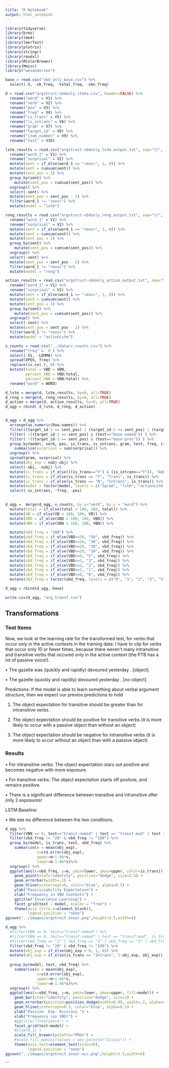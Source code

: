 ```yaml
---
title: "R Notebook"
output: html_notebook
---
```


```r
library(tidyverse)
library(brms)
library(lme4)
library(lmerTest)
library(plotrix)
library(stringr)
library(readxl)
library(RColorBrewer)
library(Hmisc)
library("wesanderson")
```

```r

base = read.csv("vbd_only_base.csv") %>%
  select(-X, -vb_freq, -total_freq, -vbn_freq)

d = read.csv("argstruct-vbdonly_items.csv", header=FALSE) %>%
  rename("word" = V1) %>%
  rename("verb" = V2) %>%
  rename("pos" = V3) %>%
  rename("freq" = V4) %>%
  rename("is_trans" = V5) %>%
  rename("is_intrans" = V6) %>%
  rename("gram" = V7) %>%
  rename("target_id" = V8) %>%
  rename("item_number" = V9) %>%
  rename("test" = V10)

lstm_results = read.csv("argstruct-vbdonly_lstm_output.txt", sep="\t", header=FALSE) %>%
  rename("word_1" = V1) %>%
  rename("surprisal" = V2) %>%
  mutate(sent = if_else(word_1 == "<eos>", 1, 0)) %>%
  mutate(sent = cumsum(sent)) %>%
  mutate(sent_pos = 1) %>%
  group_by(sent) %>%
    mutate(sent_pos = cumsum(sent_pos)) %>%
  ungroup() %>%
  select(-sent) %>%
  mutate(sent_pos = sent_pos - 2) %>%
  filter(word_1 != "<eos>") %>%
  mutate(model = "lstm")

rnng_results = read.csv("argstruct-vbdonly_rnng_output.txt", sep="\t", header=FALSE) %>%
  rename("word_1" = V1) %>%
  rename("surprisal" = V2) %>%
  mutate(sent = if_else(word_1 == "<eos>", 1, 0)) %>%
  mutate(sent = cumsum(sent)) %>%
  mutate(sent_pos = 1) %>%
  group_by(sent) %>%
    mutate(sent_pos = cumsum(sent_pos)) %>%
  ungroup() %>%
  select(-sent) %>%
  mutate(sent_pos = sent_pos - 2) %>%
  filter(word_1 != "<eos>") %>%
  mutate(model = "rnng")

action_results = read.csv("argstruct-vbdonly_action_output.txt", sep="\t", header=FALSE) %>%
  rename("word_1" = V1) %>%
  rename("surprisal" = V2) %>%
  mutate(sent = if_else(word_1 == "<eos>", 1, 0)) %>%
  mutate(sent = cumsum(sent)) %>%
  mutate(sent_pos = 1) %>%
  group_by(sent) %>%
    mutate(sent_pos = cumsum(sent_pos)) %>%
  ungroup() %>%
  select(-sent) %>%
  mutate(sent_pos = sent_pos - 2) %>%
  filter(word_1 != "<eos>") %>%
  mutate(model = "actionLstm")

v_counts = read_csv("../data/v_counts.csv") %>%
  rename("freq" = `0`) %>%
  select(-X1, -LEMMA) %>%
  spread(XPOS, freq) %>%
  replace(is.na(.), 0) %>%
  mutate(total = VBD + VBN,
         percent_VBD = VBD/total,
         percent_VBN = VBN/total) %>%
  rename("word" = WORD)


```

```r
d_lstm = merge(d, lstm_results, by=0, all=TRUE)
d_rnng = merge(d, rnng_results, by=0, all=TRUE)
d_action = merge(d, action_results, by=0, all=TRUE)
d_agg = rbind( d_lstm, d_rnng, d_action)


d_agg = d_agg %>%
  arrange(as.numeric(Row.names)) %>%
  filter((target_id-1 == sent_pos) | (target_id-2 == sent_pos) | (target_id-3 == sent_pos)) %>%
  filter( !((target_id-3 == sent_pos) & (test=="base-nomod")) ) %>%
  filter( !((target_id-3 == sent_pos) & (test=="base-pres")) ) %>%
  group_by(model, verb, pos, is_trans, is_intrans, gram, test, freq, item_number) %>%
    summarise(surprisal = sum(surprisal)) %>%
  ungroup() %>%
  spread(gram, surprisal) %>%
  mutate(obj_exp = nobj-obj) %>%
  select(-obj, -nobj) %>%
  mutate(is_trans = if_else(((is_trans=="Y") & (is_intrans=="Y")), "Ambitrans", as.character(is_trans))) %>%
  mutate(is_trans = if_else(is_trans == "Y", "Trans", is_trans)) %>%
  mutate(is_trans = if_else(is_trans == "N", "Intrans", is_trans)) %>%
  mutate(model = factor(model, levels = c("5gram", "lstm", "actionLstm", "rnng"))) %>%
  select(-is_intrans, -freq, -pos)

  
d_agg =  merge(d_agg, v_counts, by.x="verb", by.y = "word") %>%
  mutate(total = if_else(total > 100, 100, total)) %>%
  mutate(VB = if_else(VB > 100, 100, VB)) %>%
  mutate(VBD = if_else(VBD > 100, 100, VBD)) %>%
  mutate(VBN = if_else(VBN > 100, 100, VBN)) %>%

  mutate(vbd_freq = "100") %>%
  mutate(vbd_freq = if_else(VBD<=50, "50", vbd_freq)) %>%
  mutate(vbd_freq = if_else(VBD<=30, "30", vbd_freq)) %>%
  mutate(vbd_freq = if_else(VBD<=20, "20", vbd_freq)) %>%
  mutate(vbd_freq = if_else(VBD<=10, "10", vbd_freq)) %>%
  mutate(vbd_freq = if_else(VBD<=5, "5", vbd_freq)) %>%
  mutate(vbd_freq = if_else(VBD<=3, "3", vbd_freq)) %>%
  mutate(vbd_freq = if_else(VBD<=2, "2", vbd_freq)) %>%
  mutate(vbd_freq = if_else(VBD<=1, "1", vbd_freq)) %>%
  mutate(vbd_freq = if_else(VBD<=0, "0", vbd_freq)) %>%
  mutate(vbd_freq = factor(vbd_freq, levels = c("0", "1", "2", "3", "5", "10", "20", "30", "50", "100")))

d_agg = rbind(d_agg, base)

```

```r
write.csv(d_agg, "arg_transf.csv")
```

## Transformations 

### Test Items

Now, we look at the learning rate for the transformed test, for verbs that occur *only* in the active contexts in the training data. I have to clip for verbs that occur only 10 or fewer times, because there weren't many intransitive and transitive verbs that occured only in the active context (the PTB has a lot of passive voice!).

  • The gazelle was (quickly and rapidly) devoured yesterday . [object]
  
  • The gazelle (quickly and rapidly) devoured yesterday . [no-object]

  
Predictions: If the model is able to learn something about verbal argument structure, then we expect our previos predictions to hold

  (1) The object expectation for transitive should be greater than for intransitive verbs.
  
  (2) The object expectation should be positive for transitive verbs (it is more likely to occur with a passive object than without an object)
  
  (3) The object expectation should be negative for intransitive verbs (it is more likely to occur without an object than with a passive object)

### Results

  • For intransitive verbs: The object expectation stars out positive and becomes negative with more exposure.
  
  • For transitive verbs: The object expectation starts off postivie, and remains positive.
  
  • There is a significant difference between transitive and intransitive after only 2 exposures!

LSTM Baseline:

  • We see no difference between the two conditions.


```r
d_agg %>%
  filter(VBN == 0, test=="transf-nomod" | test == "transf-mod" | test == "transf-longmod", is_trans != "Ambitrans") %>%
  filter(vbd_freq != "20" & vbd_freq != "100") %>%
  group_by(model, is_trans, test, vbd_freq) %>%
    summarise(m = mean(obj_exp),
              s=std.error(obj_exp),
              upper=m+1.96*s,
              lower=m-1.96*s)%>%
  ungroup() %>%
  ggplot(aes(x=vbd_freq, y=m, ymin=lower, ymax=upper, color=is_trans)) +
    geom_point(stat="identity", position="dodge", size=2.5) +
    geom_errorbar(width=.1) +
    geom_hline(yintercept=0, color="blue", alpha=0.5) +
    ylab("Passivizability Expectation") +
    xlab("Frequency in VBD Contexts") +
    ggtitle("Invarience Learning") +
    facet_grid(test ~ model, scales = "free") +
    theme(axis.title.x=element_blank(),
          legend.position = "none")
ggsave("../images/argstruct-invar.png",height=3.5,width=6)

```

```r
d_agg %>%
  #filter(VBN == 0, test=="transf-nomod") %>%
  #filter(VBN == 0, test=="transf-nomod" | test == "transf-mod", is_trans != "Ambitrans") %>%
  #filter(vbd_freq == "2" | vbd_freq == "3" | vbd_freq == "5" | vbd_freq == "10") %>%
  filter(vbd_freq != "20" & vbd_freq != "100") %>%
  mutate(obj_exp = if_else(obj_exp > 0, 1, 0)) %>%
  mutate(obj_exp = if_else(is_trans == "Intrans", 1-obj_exp, obj_exp)) %>%
  
  group_by(model, test, vbd_freq) %>%
    summarise(m = mean(obj_exp),
              s=std.error(obj_exp),
              upper=m+1.96*s,
              lower=m-1.96*s)%>%
  ungroup() %>%
  ggplot(aes(x=vbd_freq, y=m, ymin=lower, ymax=upper, fill=model)) +
    geom_bar(stat="identity", position="dodge", size=3) +
    geom_errorbar(position=position_dodge(width=0.9), width=.2, alpha=0.8) +
    geom_hline(yintercept=0.5, color="blue", alpha=0.5) +
    ylab("Passive. Exp. Accuracy ") +
    xlab("Frequency (as VBD)") +
    #ggtitle("Invarience") +
    facet_grid(test~model) +
    #ylim(0,1) +
    scale_fill_brewer(palette="PRGn") +
    #scale_fill_manual(values = wes_palette("Zissou")) +
    theme(axis.text=element_text(size=10),
          legend.position = "none")
ggsave("../images/argstruct-invar-acc.png",height=3.5,width=6)

```

```
